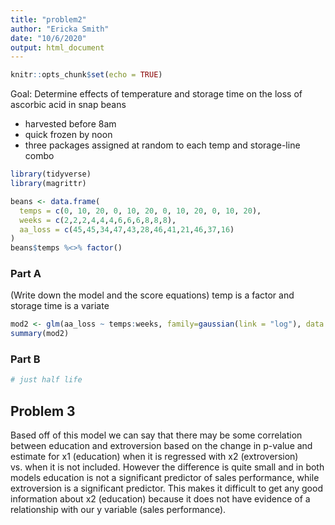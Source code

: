 ```yaml
---
title: "problem2"
author: "Ericka Smith"
date: "10/6/2020"
output: html_document
---
```


```r
knitr::opts_chunk$set(echo = TRUE)
```

Goal: Determine effects of temperature and storage time on the loss of ascorbic acid in snap beans

* harvested before 8am
* quick frozen by noon
* three packages assigned at random to each temp and storage-line combo

```r
library(tidyverse)
library(magrittr)
```

```r
beans <- data.frame(
  temps = c(0, 10, 20, 0, 10, 20, 0, 10, 20, 0, 10, 20),
  weeks = c(2,2,2,4,4,4,6,6,6,8,8,8),
  aa_loss = c(45,45,34,47,43,28,46,41,21,46,37,16)
)
beans$temps %<>% factor()
```


### Part A

(Write down the model and the score equations)
temp is a factor and storage time is a variate

```r
mod2 <- glm(aa_loss ~ temps:weeks, family=gaussian(link = "log"), data = beans)
summary(mod2)
```


### Part B

```r
# just half life
```


## Problem 3

Based off of this model we can say that there may be some correlation between education and extroversion based on the change in p-value and estimate for x1 (education) when it is regressed with x2 (extroversion) vs. when it is not included. However the difference is quite small and in both models education is not a significant predictor of sales performance, while extroversion is a significant predictor. This makes it difficult to get any good information about x2 (education) because it does not have evidence of a relationship with our y variable (sales performance).
